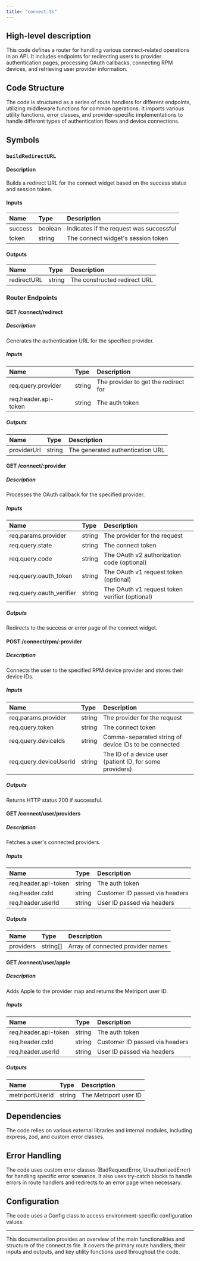 ```yaml
---
title: "connect.ts"
---
```


## High-level description
This code defines a router for handling various connect-related operations in an API. It includes endpoints for redirecting users to provider authentication pages, processing OAuth callbacks, connecting RPM devices, and retrieving user provider information.

## Code Structure
The code is structured as a series of route handlers for different endpoints, utilizing middleware functions for common operations. It imports various utility functions, error classes, and provider-specific implementations to handle different types of authentication flows and device connections.

## Symbols

### `buildRedirectURL`
#### Description
Builds a redirect URL for the connect widget based on the success status and session token.

#### Inputs
| Name | Type | Description |
|:-----|:-----|:------------|
| success | boolean | Indicates if the request was successful |
| token | string | The connect widget's session token |

#### Outputs
| Name | Type | Description |
|:-----|:-----|:------------|
| redirectURL | string | The constructed redirect URL |

### Router Endpoints

#### GET /connect/redirect
##### Description
Generates the authentication URL for the specified provider.

##### Inputs
| Name | Type | Description |
|:-----|:-----|:------------|
| req.query.provider | string | The provider to get the redirect for |
| req.header.api-token | string | The auth token |

##### Outputs
| Name | Type | Description |
|:-----|:-----|:------------|
| providerUrl | string | The generated authentication URL |

#### GET /connect/:provider
##### Description
Processes the OAuth callback for the specified provider.

##### Inputs
| Name | Type | Description |
|:-----|:-----|:------------|
| req.params.provider | string | The provider for the request |
| req.query.state | string | The connect token |
| req.query.code | string | The OAuth v2 authorization code (optional) |
| req.query.oauth_token | string | The OAuth v1 request token (optional) |
| req.query.oauth_verifier | string | The OAuth v1 request token verifier (optional) |

##### Outputs
Redirects to the success or error page of the connect widget.

#### POST /connect/rpm/:provider
##### Description
Connects the user to the specified RPM device provider and stores their device IDs.

##### Inputs
| Name | Type | Description |
|:-----|:-----|:------------|
| req.params.provider | string | The provider for the request |
| req.query.token | string | The connect token |
| req.query.deviceIds | string | Comma-separated string of device IDs to be connected |
| req.query.deviceUserId | string | The ID of a device user (patient ID, for some providers) |

##### Outputs
Returns HTTP status 200 if successful.

#### GET /connect/user/providers
##### Description
Fetches a user's connected providers.

##### Inputs
| Name | Type | Description |
|:-----|:-----|:------------|
| req.header.api-token | string | The auth token |
| req.header.cxId | string | Customer ID passed via headers |
| req.header.userId | string | User ID passed via headers |

##### Outputs
| Name | Type | Description |
|:-----|:-----|:------------|
| providers | string[] | Array of connected provider names |

#### GET /connect/user/apple
##### Description
Adds Apple to the provider map and returns the Metriport user ID.

##### Inputs
| Name | Type | Description |
|:-----|:-----|:------------|
| req.header.api-token | string | The auth token |
| req.header.cxId | string | Customer ID passed via headers |
| req.header.userId | string | User ID passed via headers |

##### Outputs
| Name | Type | Description |
|:-----|:-----|:------------|
| metriportUserId | string | The Metriport user ID |

## Dependencies
The code relies on various external libraries and internal modules, including express, zod, and custom error classes.

## Error Handling
The code uses custom error classes (BadRequestError, UnauthorizedError) for handling specific error scenarios. It also uses try-catch blocks to handle errors in route handlers and redirects to an error page when necessary.

## Configuration
The code uses a Config class to access environment-specific configuration values.

---

This documentation provides an overview of the main functionalities and structure of the connect.ts file. It covers the primary route handlers, their inputs and outputs, and key utility functions used throughout the code.